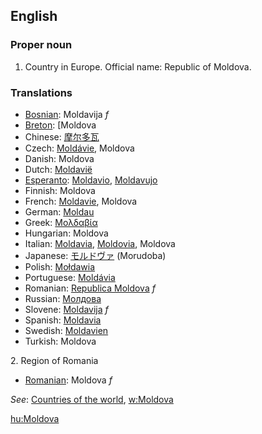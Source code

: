 ==English==
===Proper noun===

# Country in Europe. Official name: Republic of Moldova.

===Translations===
*[[Bosnian]]: Moldavija ''f''
*[[Breton]]: [Moldova
*Chinese: [[摩尔多瓦]]
*Czech: [[Moldávie]], Moldova
*Danish: Moldova
*Dutch: [[Moldavië]]
*[[Esperanto]]: [[Moldavio]], [[Moldavujo]]
*Finnish: Moldova
*French: [[Moldavie]], Moldova
*German: [[Moldau]]
*Greek: [[Μολδαβία]]
*Hungarian: Moldova
*Italian: [[Moldavia]], [[Moldovia]], Moldova
*Japanese: [[モルドヴァ]] (Morudoba)
*Polish: [[Mołdawia]]
*Portuguese: [[Moldávia]]
*Romanian: [[Republica Moldova]] ''f''
*Russian: [[Молдова]]
*Slovene: [[Moldavija]] ''f''
*Spanish: [[Moldavia]]
*Swedish: [[Moldavien]]
*Turkish: Moldova

2. Region of Romania
*[[Romanian]]: Moldova ''f''

''See'': [[Countries of the world]], [[w:Moldova]]

[[hu:Moldova]]